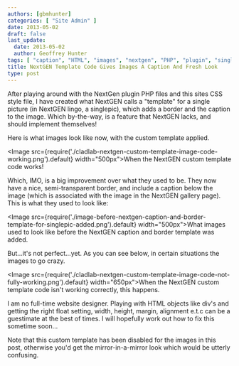 ```yaml
---
authors: [gbmhunter]
categories: [ "Site Admin" ]
date: 2013-05-02
draft: false
last_update:
  date: 2013-05-02
  author: Geoffrey Hunter
tags: [ "caption", "HTML", "images", "nextgen", "PHP", "plugin", "singlepic", "template", "Wordpress" ]
title: NextGEN Template Code Gives Images A Caption And Fresh Look
type: post
---
```


After playing around with the NextGen plugin PHP files and this sites CSS style file, I have created what NextGEN calls a "template" for a single picture (in NextGEN lingo, a singlepic), which adds a border and the caption to the image. Which by-the-way, is a feature that NextGEN lacks, and should implement themselves!

Here is what images look like now, with the custom template applied.

<Image src={require('./cladlab-nextgen-custom-template-image-code-working.png').default} width="500px">When the NextGEN custom template code works!</Image>

Which, IMO, is a big improvement over what they used to be. They now have a nice, semi-transparent border, and include a caption below the image (which is associated with the image in the NextGEN gallery page). This is what they used to look like:

<Image src={require('./image-before-nextgen-caption-and-border-template-for-singlepic-added.png').default} width="500px">What images used to look like before the NextGEN caption and border template was added.</Image>

But...it's not perfect...yet. As you can see below, in certain situations the images to go crazy.

<Image src={require('./cladlab-nextgen-custom-template-image-code-not-fully-working.png').default} width="650px">When the NextGEN custom template code isn't working correctly, this happens.</Image>

I am no full-time website designer. Playing with HTML objects like div's  and getting the right float setting, width, height, margin, alignment e.t.c can be a guestimate at the best of times. I will hopefully work out how to fix this sometime soon...

Note that this custom template has been disabled for the images in this post, otherwise you'd get the mirror-in-a-mirror look which would be utterly confusing.
